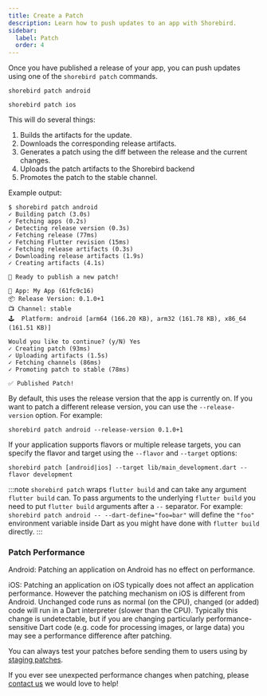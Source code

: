 ```yaml
---
title: Create a Patch
description: Learn how to push updates to an app with Shorebird.
sidebar:
  label: Patch
  order: 4
---
```



Once you have published a release of your app, you can push updates using one
of the `shorebird patch` commands.

<Tabs>
  <TabItem value="patch-command-android" label="Android">

```
shorebird patch android
```

</TabItem>

<TabItem value="patch-command-ios" label="iOS">

```
shorebird patch ios
```

</TabItem>
</Tabs>

This will do several things:

1. Builds the artifacts for the update.
1. Downloads the corresponding release artifacts.
1. Generates a patch using the diff between the release and the current changes.
1. Uploads the patch artifacts to the Shorebird backend
1. Promotes the patch to the stable channel.

Example output:

```
$ shorebird patch android
✓ Building patch (3.0s)
✓ Fetching apps (0.2s)
✓ Detecting release version (0.3s)
✓ Fetching release (77ms)
✓ Fetching Flutter revision (15ms)
✓ Fetching release artifacts (0.3s)
✓ Downloading release artifacts (1.9s)
✓ Creating artifacts (4.1s)

🚀 Ready to publish a new patch!

📱 App: My App (61fc9c16)
📦 Release Version: 0.1.0+1
📺 Channel: stable
🕹️  Platform: android [arm64 (166.20 KB), arm32 (161.78 KB), x86_64 (161.51 KB)]

Would you like to continue? (y/N) Yes
✓ Creating patch (93ms)
✓ Uploading artifacts (1.5s)
✓ Fetching channels (86ms)
✓ Promoting patch to stable (78ms)

✅ Published Patch!
```

By default, this uses the release version that the app is currently on. If you
want to patch a different release version, you can use the `--release-version`
option. For example:

```
shorebird patch android --release-version 0.1.0+1
```

If your application supports flavors or multiple release targets, you can specify the flavor and target using the `--flavor` and `--target` options:

```
shorebird patch [android|ios] --target lib/main_development.dart --flavor development
```

:::note
`shorebird patch` wraps `flutter build` and can take any argument
`flutter build` can. To pass arguments to the underlying `flutter build` you
need to put `flutter build` arguments after a `--` separator. For example:
`shorebird patch android -- --dart-define="foo=bar"` will define the `"foo"` environment
variable inside Dart as you might have done with `flutter build` directly.
:::

### Patch Performance

Android: Patching an application on Android has no effect on performance.

iOS: Patching an application on iOS typically does not affect an application
performance. However the patching mechanism on iOS is different from Android.
Unchanged code runs as normal (on the CPU), changed (or added) code will run in
a Dart interpreter (slower than the CPU). Typically this change is
undetectable, but if you are changing particularly performance-sensitive Dart
code (e.g. code for processing images, or large data) you may see a performance
difference after patching.

You can always test your patches before sending them to users using by
[staging patches](/staging-patches).

If you ever see unexpected performance changes when patching, please [contact
us](mailto:contact@shorebird.dev) we would love to help!
